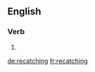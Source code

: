 ==English==

===Verb===
{{head|en}}

# {{present participle of|recatch|lang=en}}

[[de:recatching]]
[[fr:recatching]]